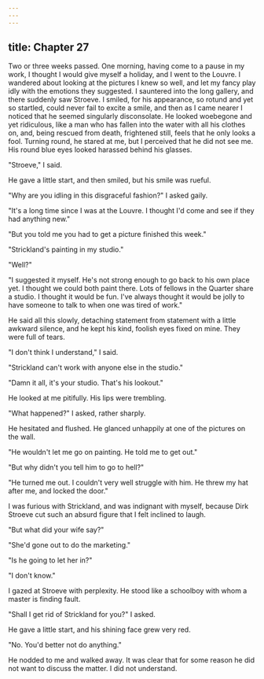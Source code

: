 ```yaml
---
---
---
```

title: Chapter 27
---

Two or three weeks passed. One morning, having come to a pause in my work, I thought I would give myself a holiday, and I went to the Louvre. I wandered about looking at the pictures I knew so well, and let my fancy play idly with the emotions they suggested. I sauntered into the long gallery, and there suddenly saw Stroeve. I smiled, for his appearance, so rotund and yet so startled, could never fail to excite a smile, and then as I came nearer I noticed that he seemed singularly disconsolate. He looked woebegone and yet ridiculous, like a man who has fallen into the water with all his clothes on, and, being rescued from death, frightened still, feels that he only looks a fool. Turning round, he stared at me, but I perceived that he did not see me. His round blue eyes looked harassed behind his glasses.

"Stroeve," I said.

He gave a little start, and then smiled, but his smile was rueful.

"Why are you idling in this disgraceful fashion?" I asked gaily.

"It's a long time since I was at the Louvre. I thought I'd come and see if they had anything new."

"But you told me you had to get a picture finished this week."

"Strickland's painting in my studio."

"Well?"

"I suggested it myself. He's not strong enough to go back to his own place yet. I thought we could both paint there. Lots of fellows in the Quarter share a studio. I thought it would be fun. I've always thought it would be jolly to have someone to talk to when one was tired of work."

He said all this slowly, detaching statement from statement with a little awkward silence, and he kept his kind, foolish eyes fixed on mine. They were full of tears.

"I don't think I understand," I said.

"Strickland can't work with anyone else in the studio."

"Damn it all, it's your studio. That's his lookout."

He looked at me pitifully. His lips were trembling.

"What happened?" I asked, rather sharply.

He hesitated and flushed. He glanced unhappily at one of the pictures on the wall.

"He wouldn't let me go on painting. He told me to get out."

"But why didn't you tell him to go to hell?"

"He turned me out. I couldn't very well struggle with him. He threw my hat after me, and locked the door."

I was furious with Strickland, and was indignant with myself, because Dirk Stroeve cut such an absurd figure that I felt inclined to laugh.

"But what did your wife say?"

"She'd gone out to do the marketing."

"Is he going to let her in?"

"I don't know."

I gazed at Stroeve with perplexity. He stood like a schoolboy with whom a master is finding fault.

"Shall I get rid of Strickland for you?" I asked.

He gave a little start, and his shining face grew very red.

"No. You'd better not do anything."

He nodded to me and walked away. It was clear that for some reason he did not want to discuss the matter. I did not understand.